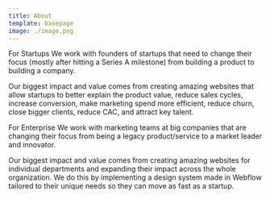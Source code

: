 ```yaml
---
title: About
template: basepage
image: ./image.png
---
```


For Startups
We work with founders of startups that need to change their focus (mostly after hitting a Series A milestone) from building a product to building a company.

Our biggest impact and value comes from creating amazing websites that allow startups to better explain the product value, reduce sales cycles, increase conversion, make marketing spend more efficient, reduce churn, close bigger clients, reduce CAC, and attract key talent.

For Enterprise
We work with marketing teams at big companies that are changing their focus from being a legacy product/service to a market leader and innovator.

‍Our biggest impact and value comes from creating amazing websites for individual departments and expanding their impact across the whole organization. We do this by implementing a design system made in Webflow tailored to their unique needs so they can move as fast as a startup.
